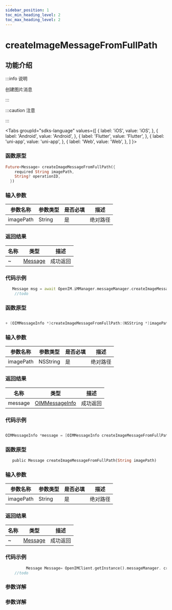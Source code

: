 ```yaml
---
sidebar_position: 1
toc_min_heading_level: 2
toc_max_heading_level: 2
---
```


# createImageMessageFromFullPath

## 功能介绍

:::info 说明

创建图片消息

:::

:::caution 注意

:::

<Tabs
groupId="sdks-language"
values={[
{ label: 'iOS', value: 'iOS', },
{ label: 'Android', value: 'Android', },
{ label: 'Flutter', value: 'Flutter', },
{ label: 'uni-app', value: 'uni-app', },
{ label: 'Web', value: 'Web', },
]
}>

<TabItem value="Flutter">

### 函数原型

```dart showLineNumbers
Future<Message> createImageMessageFromFullPath({
    required String imagePath,
    String? operationID,
  })
```

### 输入参数

| 参数名称  | 参数类型 | 是否必填 | 描述     |
| --------- | -------- | -------- | -------- |
| imagePath | String   | 是       | 绝对路径 |

### 返回结果

| 名称 | 类型                                               | 描述     |
| ---- | -------------------------------------------------- | -------- |
| ~    | [Message](docs/sdks/Class/Message/MessageInfo.mdx) | 成功返回 |

### 代码示例

```dart showLineNumbers
   Message msg = await OpenIM.iMManager.messageManager.createImageMessageFromFullPath(imagePath: imagePath);
    //todo

```

</TabItem>

<TabItem value="iOS">

### 函数原型

```swift showLineNumbers

+ (OIMMessageInfo *)createImageMessageFromFullPath:(NSString *)imagePath;

```

### 输入参数

| 参数名称  | 参数类型 | 是否必填 | 描述     |
| --------- | -------- | -------- | -------- |
| imagePath | NSString | 是       | 绝对路径 |

### 返回结果

| 名称    | 类型                                                      | 描述     |
| ------- | --------------------------------------------------------- | -------- |
| message | [OIMMessageInfo](docs/sdks/Class/Message/MessageInfo.mdx) | 成功返回 |

### 代码示例

```swift showLineNumbers

OIMMessageInfo *message = [OIMMessageInfo createImageMessageFromFullPath:@""];

```

</TabItem>

<TabItem value="Android">

### 函数原型

```dart showLineNumbers
   public Message createImageMessageFromFullPath(String imagePath)
```

### 输入参数

| 参数名称  | 参数类型 | 是否必填 | 描述     |
| --------- | -------- | -------- | -------- |
| imagePath | String | 是       | 绝对路径 |

### 返回结果

| 名称    | 类型                                                      | 描述     |
| ------- | --------------------------------------------------------- | -------- |
| ~ | [Message](docs/sdks/Class/Message/MessageInfo.mdx) | 成功返回 |

### 代码示例

```dart showLineNumbers
         Message Message= OpenIMClient.getInstance().messageManager. createImageMessageFromFullPath( imagePath);
    //todo

```

</TabItem>

<TabItem value="Web">

### 参数详解

</TabItem>

<TabItem value="uni-app">

### 参数详解

</TabItem>

</Tabs>
